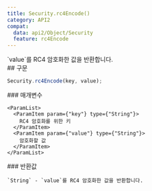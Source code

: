 ```yaml
---
title: Security.rc4Encode()
category: API2
compat:
  data: api2/Object/Security
  feature: rc4Encode
---
```


<Section>
  `value`를 RC4 암호화한 값을 반환합니다.
</Section>
<Section>
  ## 구문

  ~~~js
  Security.rc4Encode(key, value);
  ~~~

  <Section>
    ### 매개변수

    <ParamList>
      <ParamItem param={"key"} type={"String"}>
        RC4 암호화를 위한 키
      </ParamItem>
      <ParamItem param={"value"} type={"String"}>
        암호화할 값
      </ParamItem>
    </ParamList>
  </Section>
  <Section>
    ### 반환값

    `String` - `value`를 RC4 암호화한 값을 반환합니다.
  </Section>
</Section>